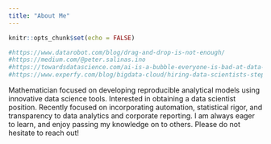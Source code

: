 ---
title: "About Me"
---

```{r setup, include=FALSE}
knitr::opts_chunk$set(echo = FALSE)

#https://www.datarobot.com/blog/drag-and-drop-is-not-enough/
#https://medium.com/@peter.salinas.ino
#https://towardsdatascience.com/ai-is-a-bubble-everyone-is-bad-at-data-science-f368e3efa342
#https://www.experfy.com/blog/bigdata-cloud/hiring-data-scientists-step-1-stop-looking-for-data-scientists/

```


Mathematician focused on developing reproducible analytical models using innovative data science tools. Interested in obtaining a data scientist position. Recently focused on incorporating automation, statistical rigor, and transparency to data analytics and corporate reporting. I am always eager to learn, and enjoy passing my knowledge on to others. Please do not hesitate to reach out!